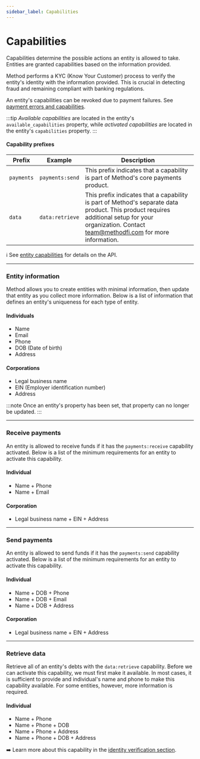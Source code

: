 ```yaml
---
sidebar_label: Capabilities
---
```


# Capabilities

Capabilities determine the possible actions an entity is allowed to take. Entities are
granted capabilities based on the information provided.

Method performs a KYC (Know Your Customer) process to verify the entity's identity with
the information provided. This is crucial in detecting fraud and remaining compliant
with banking regulations.

An entity's capabilities can be revoked due to payment failures. See
[payment errors and capabilities](/guides/payments/lifecycle-and-errors#errors-and-capabilities).

:::tip
_Available capabilities_ are located in the entity's `available_capabilities` property, while
_activated capabilities_ are located in the entity's `capabilities` property.
:::

#### Capability prefixes

| Prefix     | Example         | Description                                                                                                                                                                                      |
|------------|-----------------|--------------------------------------------------------------------------------------------------------------------------------------------------------------------------------------------------|
| `payments` | `payments:send` | This prefix indicates that a capability is part of Method's core payments product.                                                                                                               |
| `data`     | `data:retrieve` | This prefix indicates that a capability is part of Method's separate data product. This product requires additional setup for your organization. Contact team@methodfi.com for more information. |

ℹ️ See [entity capabilities](/api/core/entities/object#entity-capabilities)
for details on the API.

---

### Entity information

Method allows you to create entities with minimal information, then update
that entity as you collect more information. Below is a list of information
that defines an entity's uniqueness for each type of entity.

#### Individuals
- Name
- Email
- Phone
- DOB (Date of birth)
- Address

#### Corporations
- Legal business name
- EIN (Employer identification number)
- Address

:::note
Once an entity's property has been set, that property can no longer be updated.
:::

---

### Receive payments
An entity is allowed to receive funds if it has the `payments:receive` capability
activated. Below is a list of the minimum requirements for an entity to activate
this capability.

#### Individual
- Name + Phone
- Name + Email

#### Corporation
- Legal business name + EIN + Address

---

### Send payments
An entity is allowed to send funds if it has the `payments:send` capability
activated. Below is a list of the minimum requirements for an entity to activate
this capability.

#### Individual
- Name + DOB + Phone
- Name + DOB + Email
- Name + DOB + Address

#### Corporation
- Legal business name + EIN + Address

---

### Retrieve data

Retrieve all of an entity's debts with the `data:retrieve` capability.
Before we can activate this capability, we must first make it available.
In most cases, it is sufficient to provide and individual's name and phone
to make this capability available. For some entities, however, more information
is required.

#### Individual
- Name + Phone
- Name + Phone + DOB
- Name + Phone + Address
- Name + Phone + DOB + Address

➡️ Learn more about this capability in the [identity verification section](/guides/entities/identity-verification).
